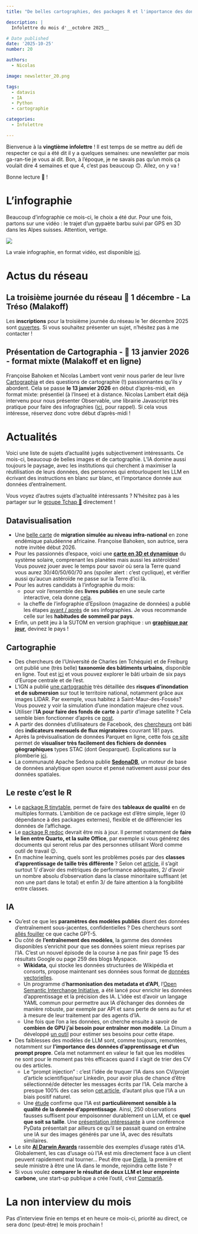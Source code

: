 ```yaml
---
title: "De belles cartographies, des packages R et l'importance des données d'entraînement pour l'IA"

description: |
  Infolettre du mois d'__octobre 2025__

# Date published
date: '2025-10-25'
number: 20

authors:
  - Nicolas

image: newsletter_20.png

tags:
  - datavis
  - IA
  - Python
  - cartographie 

categories:
  - Infolettre

---
```



Bienvenue à la **vingtième infolettre** ! Il est temps de se mettre au défi de respecter ce qui a été dit il y a quelques semaines: une newsletter par mois ga-ran-tie je vous ai dit. Bon, à l'époque, je ne savais pas qu'un mois ça voulait dire 4 semaines et que 4, c'est pas beaucoup 🙃. Allez, on y va !  

Bonne lecture 📔 ! 

# L'infographie

Beaucoup d'infographie ce mois-ci, le choix a été dur. Pour une fois, partons sur une vidéo : le trajet d'un gypaète barbu suivi par GPS en 3D dans les Alpes suisses. Attention, vertige. 

![](2025_10_gypaete.png)

La vraie infographie, en format vidéo, est disponible [ici](https://www.linkedin.com/posts/fbnlng_vulture-beardedvulture-cartography-activity-7274787245021188097-L9vj).

# Actus du réseau

##  La troisième journée du réseau 📅 1 décembre - La Tréso (Malakoff)
Les **inscriptions** pour la troisième journée du réseau le 1er décembre 2025 sont [ouvertes](https://www.eventbrite.com/e/billets-3e-journee-du-reseau-des-data-scientists-1664052518879?aff=oddtdtcreator). Si vous souhaitez présenter un sujet, n'hésitez pas à me contacter ! 

## Présentation de Cartographia - 📅 13 janvier 2026 - format mixte (Malakoff et en ligne)
Françoise Bahoken et Nicolas Lambert vont venir nous parler de leur livre [Cartographia](https://neocarto.hypotheses.org/22669) et des questions de cartographie (!) passionnantes qu'ils y abordent. Cela se passe **le 13 janvier 2026** en début d'après-midi, en format mixte: présentiel (à l'Insee) et à distance. Nicolas Lambert était déjà intervenu pour nous présenter Observable, une librairie Javascript très pratique pour faire des infographies ([ici](../../talk/presentation-dobservable-par-nicolas-lambert/index.qmd), pour rappel). Si cela vous intéresse, réservez donc votre début d'après-midi ! 

# Actualités
Voici une liste de sujets d'actualité jugés subjectivement intéressants. Ce mois-ci, beaucoup de belles images et de cartographie. L'IA domine aussi toujours le paysage, avec les institutions qui cherchent à maximiser la réutilisation de leurs données, des personnes qui entourloupent les LLM en écrivant des instructions en blanc sur blanc, et l'importance donnée aux données d'entraînement. 

::: {.callout-tip}
Vous voyez d'autres sujets d'actualité intéressants ? N'hésitez pas à les partager sur le [groupe Tchap 💬](https://tchap.gouv.fr/#/room/#ssphub:agent.finances.tchap.gouv.fr) directement !
:::

## Datavisualisation
- Une [belle carte](https://neocarto.hypotheses.org/21980) de **migration simulée au niveau infra-national** en zone endémique paludéenne africaine. Françoise Bahoken, son autrice, sera notre invitée début 2026.  
- Pour les passionnés d'espace, voici une [**carte en 3D et dynamique**](https://atlasof.space/) du système solaire, comprenant les planètes mais aussi les astéroïdes! Vous pouvez jouer avec le temps pour savoir où sera la Terre quand vous aurez 30/40/50/60/70 ans (spoiler alert : c'est cyclique), et vérifier aussi qu'aucun astéroïde ne passe sur la Terre d'ici là. 
- Pour les autres candidats à l'infographie du mois: 
  - pour voir l'ensemble des **livres publiés** en une seule carte interactive, cela donne [cela](https://phiresky.github.io/isbn-visualization/?).
  - la cheffe de l’infographie d’Epsiloon (magazine de données) a publié les étapes [avant / après](https://www.figma.com/proto/C8xDR9mlWX8kBV0crJr1IK/Les-infographies-d-Epsiloon?page-id=3102%3A2581&node-id=3102-2979&viewport=1040%2C640%2C0.18&t=h0dF40xsTRgqYfJi-8&scaling=scale-down-width&content-scaling=fixed&starting-point-node-id=3102%3A2583&hide-ui=1) de ses infographies. Je vous recommande celle sur les **habitudes de sommeil par pays**. 
- Enfin, un petit jeu à la SUTOM en version graphique : un [**graphique par jour**](https://chartle.cc/), devinez le pays ! 


## Cartographie
- Des chercheurs de l'Université de Charles (en Tchéquie) et de Freiburg ont publié une (très belle) **taxonomie des bâtiments urbains**, disponible en ligne. Tout est [ici](https://urbantaxonomy.org) et vous pouvez explorer le bâti urbain de six pays d'Europe centrale et de l'est.  
- L'IGN a publié [une cartographie](https://www.ign.fr/publications-de-l-ign/institut/kiosque/publications/atlas_anthropocene/2025/Atlas-2025-risque-inondation.pdf) très détaillée des **risques d'inondation et de submersion** sur tout le territoire national, notamment grâce aux images LIDAR. Par exemple, vous habitez à Saint-Maur-des-Fossés? Vous pouvez y voir la simulation d'une inondation majeure chez vous.   
- Utiliser l'**IA pour faire des fonds de carte** à partir d'image satellite ? Cela semble bien fonctionner d'après ce [post](https://www.linkedin.com/posts/davidoesch_map-generation-geospatial-activity-7379129420801875968-yNzj).
- A partir des données d'utilisateurs de Facebook, des [chercheurs](https://www.pnas.org/doi/10.1073/pnas.2409418122) ont bâti des **indicateurs mensuels de flux migratoires** couvrant 181 pays. 
- Après la prévisualisation de données Parquet en ligne, cette fois [ce site](https://developmentseed.org/stac-map/) permet de **visualiser très facilement des fichiers de données géographiques** types STAC (dont Geoparquet). Explications sur la plomberie [ici](https://developmentseed.org/blog/2025-09-02-stacmap/).
- La communauté Apache Sedona publie [**SedonaDB**](https://sedona.apache.org/latest/blog/2025/09/24/introducing-sedonadb-a-single-node-analytical-database-engine-with-geospatial-as-a-first-class-citizen/), un moteur de base de données analytique open source et pensé nativement aussi pour des données spatiales. 

## Le reste c'est le R
- Le [package R tinytable](https://vincentarelbundock.github.io/tinytable/), permet de faire des **tableaux de qualité** en de multiples formats. L'ambition de ce package est d'être simple, léger (0 dépendance à des packages externes), flexible et de différencier les données de l'affichage. 
- Le [package R redoc](https://r-consortium.org/all-projects/2025-group-1.html#reviving-redoc) devrait être mis à jour. Il permet notamment de **faire le lien entre Quarto, et la suite Office**, par exemple si vous générez des documents qui seront relus par des personnes utilisant Word comme outil de travail 😉.  
- En machine learning, quels sont les problèmes posés par des **classes d'apprentissage de taille très différente** ? Selon cet [article](https://datascience.stackexchange.com/questions/134389/is-class-imbalance-really-a-problem-in-machine-learning), il s'agit surtout 1/ d'avoir des métriques de performance adéquates, 2/ d'avoir un nombre absolu d'observation dans la classe minoritaire suffisant (et non une part dans le total) et enfin 3/ de faire attention à la fongibilité entre classes.   

## IA
- Qu'est ce que les **paramètres des modèles publiés** disent des données d'entraînement sous-jacentes, confidentielles ? Des chercheurs sont [allés fouiller](https://fi-le.net/oss/) ce que cache GPT-5. 
- Du côté de **l'entraînement des modèles**, la gamme des données disponibles s'enrichit pour que ses données soient mieux reprises par l'IA. C'est un nouvel épisode de la course à ne pas finir page 15 des résultats Google ou page 259 des blogs Myspace.  
  - **Wikidata**, qui stocke les données structurées de Wikipédia et consorts, propose  maintenant ses données sous format de [données vectorielles](https://www.wikidata.org/wiki/Wikidata:Embedding_Project/October_1_2025_Release). 
  - Un programme d'**harmonisation des metadata et d'API**, l'[Open Semantic Interchange Initiative](https://www.snowflake.com/en/blog/open-semantic-interchange-ai-standard/), a été lancé pour enrichir les données d'apprentissage et la précision des IA. L'idée est d'avoir un langage YAML commun pour permettre aux IA d'échanger des données de manière robuste, par exemple par API et sans perte de sens au fur et à mesure de leur traitement par des agents d'IA. 
  - Une fois que l'on a les données, on cherche ensuite à savoir de **combien de GPU j'ai besoin pour entraîner mon modèle**. La Dinum a développé [un outil](https://github.com/etalab-ia/InfraScale) pour estimer ses besoins pour cette étape. 
- Des faiblesses des modèles de LLM sont, comme toujours, remontées, notamment sur **l'importance des données d'apprentissage et d'un prompt propre**. Cela met notamment en valeur le fait que les modèles ne sont pour le moment pas très efficaces quand il s'agit de trier des CV ou des articles.
  - Le "prompt injection" : c'est l'idée de truquer l'IA dans son CV/projet d'article scientifique/sur Linkedin, pour avoir plus de chance d'être sélectionné/de détecter les messages écrits par l'IA. Cela marche à presque 100% des cas selon [cet article](https://arxiv.org/pdf/2509.10248), d'autant plus que l'IA a un biais positif naturel. 
  - Une [étude](https://www.anthropic.com/research/small-samples-poison) confirme que l'IA est **particulièrement sensible à la qualité de la donnée d'apprentissage**. Ainsi, 250 observations fausses suffisent pour empoisonner durablement un LLM, et ce **quel que soit sa taille**. Une [présentation intéressante](https://www.youtube.com/watch?v=zKW8sVIOCTY) à une conférence PyData présentait par ailleurs ce qu'il se passait quand on entraîne une IA sur des images générés par une IA, avec des résultats similaires.  
- Le site [**AI Darwin Awards**](https://aidarwinawards.org/nominees-2025.html) rassemble des exemples d'usage ratés d'IA. Globalement, les cas d'usage où l'IA est mis directement face à un client peuvent rapidement mal tourner...  Peut être que [Diella](https://www.politico.eu/article/albania-apppoints-worlds-first-virtual-minister-edi-rama-diella/), la première et seule ministre à être une IA dans le monde, rejoindra cette liste ?
- Si vous voulez **comparer le résultat de deux LLM et leur empreinte carbone**, une start-up publique a crée l'outil, c'est [ComparIA](https://comparia.beta.gouv.fr/).

# La non interview du mois
Pas d'interview finie en temps et en heure ce mois-ci, priorité au direct, ce sera donc (peut-être) le mois prochain ! 

